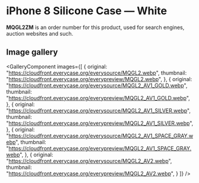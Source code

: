 
# iPhone 8 Silicone Case — White

<Callout type='info' emoji='👉🏻'>**MQGL2ZM** is an order number for this product, used for search engines, auction websites and such.</Callout>

## Image gallery

<GalleryComponent
    images={[
      {
        original: "https://cloudfront.everycase.org/everysource/MQGL2.webp",
        thumbnail: "https://cloudfront.everycase.org/everypreview/MQGL2.webp",
      },
      {
        original: "https://cloudfront.everycase.org/everysource/MQGL2_AV1_GOLD.webp",
        thumbnail: "https://cloudfront.everycase.org/everypreview/MQGL2_AV1_GOLD.webp",
      },
      {
        original: "https://cloudfront.everycase.org/everysource/MQGL2_AV1_SILVER.webp",
        thumbnail: "https://cloudfront.everycase.org/everypreview/MQGL2_AV1_SILVER.webp",
      },
      {
        original: "https://cloudfront.everycase.org/everysource/MQGL2_AV1_SPACE_GRAY.webp",
        thumbnail: "https://cloudfront.everycase.org/everypreview/MQGL2_AV1_SPACE_GRAY.webp",
      },
      {
        original: "https://cloudfront.everycase.org/everysource/MQGL2_AV2.webp",
        thumbnail: "https://cloudfront.everycase.org/everypreview/MQGL2_AV2.webp",
      }
    ]}
  />
